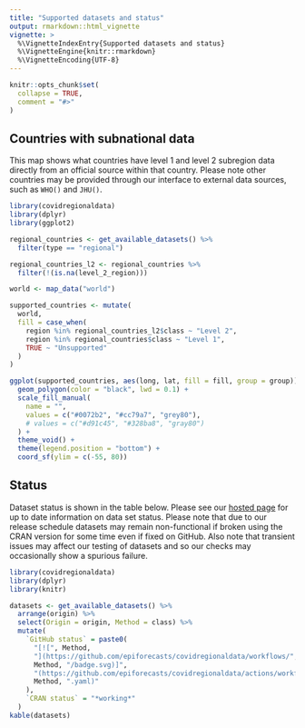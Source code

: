 ```yaml
---
title: "Supported datasets and status"
output: rmarkdown::html_vignette
vignette: >
  %\VignetteIndexEntry{Supported datasets and status}
  %\VignetteEngine{knitr::rmarkdown}
  %\VignetteEncoding{UTF-8}
---
```


```r
knitr::opts_chunk$set(
  collapse = TRUE,
  comment = "#>"
)
```

## Countries with subnational data

This map shows what countries have level 1 and level 2 subregion data directly from an official source within that country. Please note other countries may be provided through our interface to external data sources, such as `WHO()` and `JHU()`.

```r
library(covidregionaldata)
library(dplyr)
library(ggplot2)

regional_countries <- get_available_datasets() %>%
  filter(type == "regional")

regional_countries_l2 <- regional_countries %>%
  filter(!(is.na(level_2_region)))

world <- map_data("world")

supported_countries <- mutate(
  world,
  fill = case_when(
    region %in% regional_countries_l2$class ~ "Level 2",
    region %in% regional_countries$class ~ "Level 1",
    TRUE ~ "Unsupported"
  )
)

ggplot(supported_countries, aes(long, lat, fill = fill, group = group)) +
  geom_polygon(color = "black", lwd = 0.1) +
  scale_fill_manual(
    name = "",
    values = c("#0072b2", "#cc79a7", "grey80"),
    # values = c("#d91c45", "#328ba8", "gray80")
  ) +
  theme_void() +
  theme(legend.position = "bottom") +
  coord_sf(ylim = c(-55, 80))
```

## Status

Dataset status is shown in the table below. Please see our [hosted page](https://epiforecasts.io/covidregionaldata/articles/dataset-status.html) for up to date information on data set status. Please note that due to our release schedule datasets may remain non-functional if broken using the CRAN version for some time even if fixed on GitHub. Also note that transient issues may affect our testing of datasets and so our checks may occasionally show a spurious failure. 

```r
library(covidregionaldata)
library(dplyr)
library(knitr)
```

```r
datasets <- get_available_datasets() %>%
  arrange(origin) %>%
  select(Origin = origin, Method = class) %>%
  mutate(
    `GitHub status` = paste0(
      "[![", Method,
      "](https://github.com/epiforecasts/covidregionaldata/workflows/",
      Method, "/badge.svg)]",
      "(https://github.com/epiforecasts/covidregionaldata/actions/workflows/", # nolint
      Method, ".yaml)"
    ),
    `CRAN status` = "*working*"
  )
kable(datasets)
```
